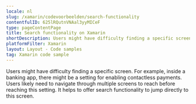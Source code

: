 ```yaml
---
locale: nl
slug: /xamarin/codevoorbeelden/search-functionality
contentfulID: 625lRQutnVNAal3yyMICeF
type: pageContentPage
title: Search functionality on Xamarin
shortDescription: Users might have difficulty finding a specific screen.
platformFilter: Xamarin
layout: Layout - Code samples
tag: Xamarin code sample
---
```


Users might have difficulty finding a specific screen. For example, inside a banking app, there might be a setting for enabling contactless payments. Users likely need to navigate through multiple screens to reach before reaching this setting. It helps to offer search functionality to jump directly to this screen.

<CodeSample id="screen-search" locale="nl" platform="xamarin"/>